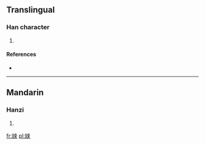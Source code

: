 ==Translingual==

===Han character===
{{Han char|rn=38|rad=女|as=08|sn=11|four=|canj=女木人人 (VDOO)}}

# {{defn|Han|sort=女08}}

====References====
* {{Han ref|kx=0265.090|dkj=06427|dj=0532.070|hdz=21057.040|uh=5A61|ud=23137}}

----

==Mandarin==

===Hanzi===
{{cmn-hanzi|pin=[[chuò]] ([[chuo4]]), [[lái]] ([[lai2]])|wg=ch'o<sup>4</sup>, lai<sup>2</sup>}}

# {{defn|lang=cmn|sort=女08}}

[[fr:婡]]
[[pl:婡]]